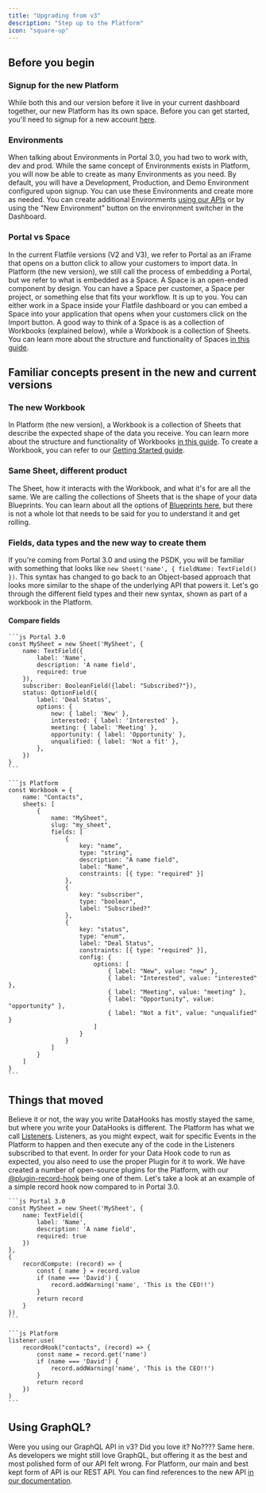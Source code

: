 ```yaml
---
title: "Upgrading from v3"
description: "Step up to the Platform"
icon: "square-up"
---
```


## Before you begin

### Signup for the new Platform

While both this and our version before it live in your current dashboard
together, our new Platform has its own space. Before you can get started, you'll
need to signup for a new account [here](https://flatfile.com/account/sign-up/).

### Environments

When talking about Environments in Portal 3.0, you had two to work with, dev and
prod. While the same concept of Environments exists in Platform, you will now be
able to create as many Environments as you need. By default, you will have a
Development, Production, and Demo Environment configured upon signup. You can
use these Environments and create more as needed. You can create additional
Environments
[using our APIs](https://reference.flatfile.com/api-reference/environments/create-an-environment)
or by using the "New Environment" button on the environment switcher in the
Dashboard.

### Portal vs Space

In the current Flatfile versions (V2 and V3), we refer to Portal as an iFrame
that opens on a button click to allow your customers to import data. In Platform
(the new version), we still call the process of embedding a Portal, but we refer
to what is embedded as a Space. A Space is an open-ended component by design.
You can have a Space per customer, a Space per project, or something else that
fits your workflow. It is up to you. You can either work in a Space inside your
Flatfile dashboard or you can embed a Space into your application that opens
when your customers click on the Import button. A good way to think of a Space
is as a collection of Workbooks (explained below), while a Workbook is a
collection of Sheets. You can learn more about the structure and functionality
of Spaces [in this guide](/developer-tools/spaces).

## Familiar concepts present in the new and current versions

### The new Workbook

In Platform (the new version), a Workbook is a collection of Sheets that
describe the expected shape of the data you receive. You can learn more about
the structure and functionality of Workbooks [in this guide](/apps/workbooks).
To create a Workbook, you can refer to our
[Getting Started guide](/apps/custom/meet-the-workbook).

### Same Sheet, different product

The Sheet, how it interacts with the Workbook, and what it's for are all the
same. We are calling the collections of Sheets that is the shape of your data
Blueprints. You can learn about all the options of
[Blueprints here](/blueprint/overview), but there is not a whole lot that needs
to be said for you to understand it and get rolling.

### Fields, data types and the new way to create them

If you're coming from Portal 3.0 and using the PSDK, you will be familiar with
something that looks like `new Sheet('name', { fieldName: TextField() })`. This
syntax has changed to go back to an Object-based approach that looks more
similar to the shape of the underlying API that powers it. Let's go through the
different field types and their new syntax, shown as part of a workbook in the
Platform.

#### Compare fields

<CodeGroup>

    ```js Portal 3.0
    const MySheet = new Sheet('MySheet', {
        name: TextField({
            label: 'Name',
            description: 'A name field',
            required: true
        }),
        subscriber: BooleanField({label: "Subscribed?"}),
        status: OptionField({
            label: 'Deal Status',
            options: {
                new: { label: 'New' },
                interested: { label: 'Interested' },
                meeting: { label: 'Meeting' },
                opportunity: { label: 'Opportunity' },
                unqualified: { label: 'Not a fit' },
            },
        })
    }
    ```

    ```js Platform
    const Workbook = {
        name: "Contacts",
        sheets: [
            {
                name: "MySheet",
                slug: "my_sheet",
                fields: [
                    {
                        key: "name",
                        type: "string",
                        description: "A name field",
                        label: "Name",
                        constraints: [{ type: "required" }]
                    },
                    {
                        key: "subscriber",
                        type: "boolean",
                        label: "Subscribed?"
                    },
                    {
                        key: "status",
                        type: "enum",
                        label: "Deal Status",
                        constraints: [{ type: "required" }],
                        config: {
                            options: [
                                { label: "New", value: "new" },
                                { label: "Interested", value: "interested" },
                                { label: "Meeting", value: "meeting" },
                                { label: "Opportunity", value: "opportunity" },
                                { label: "Not a fit", value: "unqualified" }
                            ]
                        }
                    }
                ]
            }
        ]
    }
    ```

</CodeGroup>

## Things that moved

Believe it or not, the way you write DataHooks has mostly stayed the same, but
where you write your DataHooks is different. The Platform has what we call
[Listeners](/apps/custom/meet-the-listener). Listeners, as you might expect,
wait for specific Events in the Platform to happen and then execute any of the
code in the Listeners subscribed to that event. In order for your Data Hook code
to run as expected, you also need to use the proper Plugin for it to work. We
have created a number of open-source plugins for the Platform, with our
[@plugin-record-hook](https://flatfile.com/plugins/plugin-record-hook) being one
of them. Let's take a look at an example of a simple record hook now compared to
in Portal 3.0.

<CodeGroup>

    ```js Portal 3.0
    const MySheet = new Sheet('MySheet', {
        name: TextField({
            label: 'Name',
            description: 'A name field',
            required: true
        })
    },
    {
        recordCompute: (record) => {
            const { name } = record.value
            if (name === 'David') {
                record.addWarning('name', 'This is the CEO!!')
            }
            return record
        }
    })
    ```

    ```js Platform
    listener.use(
        recordHook("contacts", (record) => {
            const name = record.get('name')
            if (name === 'David') {
                record.addWarning('name', 'This is the CEO!!')
            }
            return record
        })
    )
    ```

</CodeGroup>

## Using GraphQL?

Were you using our GraphQL API in v3? Did you love it? No???? Same here. As
developers we might still love GraphQL, but offering it as the best and most
polished form of our API felt wrong. For Platform, our main and best kept form
of API is our REST API. You can find references to the new API
[in our documentation](https://reference.flatfile.com/).

